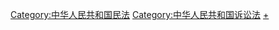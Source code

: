 {{Catmore}}

[[Category:中华人民共和国民法|Category:中华人民共和国民法]]
[[Category:中华人民共和国诉讼法|Category:中华人民共和国诉讼法]]
[[Category:中华人民共和国民事诉讼|+]]